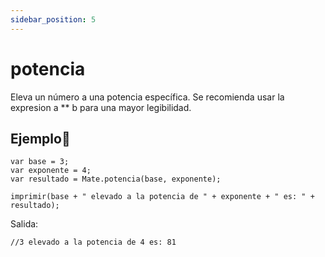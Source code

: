 ```yaml
---
sidebar_position: 5
---
```


# potencia
Eleva un número a una potencia específica.
Se recomienda usar la expresion a ** b para una mayor legibilidad.

## Ejemplo📝

```dummy
var base = 3;
var exponente = 4;
var resultado = Mate.potencia(base, exponente);

imprimir(base + " elevado a la potencia de " + exponente + " es: " + resultado);
```

Salida:

```dummy
//3 elevado a la potencia de 4 es: 81
```